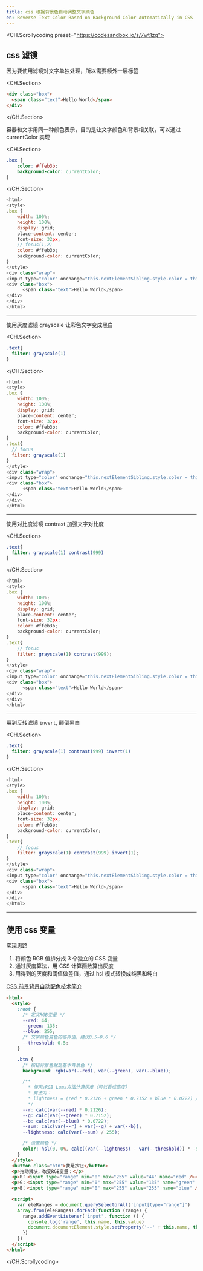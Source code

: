 ```yaml
---
title: css 根据背景色自动调整文字颜色
en: Reverse Text Color Based on Background Color Automatically in CSS
---
```


<CH.Scrollycoding preset="https://codesandbox.io/s/7wt1zq">

## css 滤镜

因为要使用滤镜对文字单独处理，所以需要额外一层标签

<CH.Section>

```html
<div class="box">
  <span class="text">Hello World</span>
</div>
```

</CH.Section>

容器和文字用同一种颜色表示，目的是让文字颜色和背景相关联，可以通过 currentColor 实现

<CH.Section>
```css
.box {
    color: #ffeb3b;
    background-color: currentColor;
}
```
</CH.Section>

```js index.html
<html>
<style>
.box {
    width: 100%;
    height: 100%;
    display: grid;
    place-content: center;
    font-size: 32px;
    // focus(1,2)
    color: #ffeb3b;
    background-color: currentColor;
}
</style>
<div class="wrap">
<input type="color" onchange="this.nextElementSibling.style.color = this.value">
<div class="box">
      <span class="text">Hello World</span>
</div>
</div>
</html>
```

---

使用灰度滤镜 grayscale 让彩色文字变成黑白

<CH.Section>
```css 
.text{
  filter: grayscale(1)
}
```
</CH.Section>

```js index.html
<html>
<style>
.box {
    width: 100%;
    height: 100%;
    display: grid;
    place-content: center;
    font-size: 32px;
    color: #ffeb3b;
    background-color: currentColor;
}
.text{
  // focus
  filter: grayscale(1)
}
</style>
<div class="wrap">
<input type="color" onchange="this.nextElementSibling.style.color = this.value">
<div class="box">
      <span class="text">Hello World</span>
</div>
</div>
</html>
```

---

使用对比度滤镜 contrast 加强文字对比度

<CH.Section>
```css
.text{
  filter: grayscale(1) contrast(999)
}
```
</CH.Section>

```js index.html
<html>
<style>
.box {
    width: 100%;
    height: 100%;
    display: grid;
    place-content: center;
    font-size: 32px;
    color: #ffeb3b;
    background-color: currentColor;
}
.text{
    // focus
    filter: grayscale(1) contrast(999);
}
</style>
<div class="wrap">
<input type="color" onchange="this.nextElementSibling.style.color = this.value">
<div class="box">
      <span class="text">Hello World</span>
</div>
</div>
</html>
```

---

用到反转滤镜 `invert`, 颠倒黑白

<CH.Section>
```css
.text{
  filter: grayscale(1) contrast(999) invert(1)
}
```
</CH.Section>

```js index.html
<html>
<style>
.box {
    width: 100%;
    height: 100%;
    display: grid;
    place-content: center;
    font-size: 32px;
    color: #ffeb3b;
    background-color: currentColor;
}
.text{
    // focus
    filter: grayscale(1) contrast(999) invert(1);
}
</style>
<div class="wrap">
<input type="color" onchange="this.nextElementSibling.style.color = this.value">
<div class="box">
      <span class="text">Hello World</span>
</div>
</div>
</html>
```

---

## 使用 css 变量

实现思路

1. 将颜色 RGB 值拆分成 3 个独立的 CSS 变量
2. 通过灰度算法，用 CSS 计算函数算出灰度
3. 用得到的灰度和阈值做差值，通过 hsl 模式转换成纯黑和纯白

[CSS 前景背景自动配色技术简介](https://www.zhangxinxu.com/wordpress/2018/11/css-background-color-font-auto-match/)

```html index.html
<html>
  <style>
    :root {
      /* 定义RGB变量 */
      --red: 44;
      --green: 135;
      --blue: 255;
      /* 文字颜色变色的临界值，建议0.5~0.6 */
      --threshold: 0.5;
    }

    .btn {
      /* 按钮背景色就是基本背景色 */
      background: rgb(var(--red), var(--green), var(--blue));

      /** 
        * 使用sRGB Luma方法计算灰度（可以看成亮度）
        * 算法为：
        * lightness = (red * 0.2126 + green * 0.7152 + blue * 0.0722) / 255
        */
      --r: calc(var(--red) * 0.2126);
      --g: calc(var(--green) * 0.7152);
      --b: calc(var(--blue) * 0.0722);
      --sum: calc(var(--r) + var(--g) + var(--b));
      --lightness: calc(var(--sum) / 255);

      /* 设置颜色 */
      color: hsl(0, 0%, calc((var(--lightness) - var(--threshold)) * -999999%));
    }
  </style>
  <button class="btn">我是按钮</button>
  <p>拖动滑块，改变RGB变量：</p>
  <p>R：<input type="range" min="0" max="255" value="44" name="red" /></p>
  <p>G：<input type="range" min="0" max="255" value="135" name="green" /></p>
  <p>B：<input type="range" min="0" max="255" value="255" name="blue" /></p>

  <script>
    var eleRanges = document.querySelectorAll('input[type="range"]')
    Array.from(eleRanges).forEach(function (range) {
      range.addEventListener('input', function () {
        console.log('range', this.name, this.value)
        document.documentElement.style.setProperty('--' + this.name, this.value)
      })
    })
  </script>
</html>
```

</CH.Scrollycoding>
